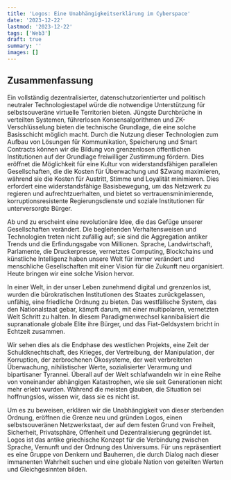 ```yaml
---
title: 'Logos: Eine Unabhängigkeitserklärung im Cyberspace'
date: '2023-12-22'
lastmod: '2023-12-22'
tags: ['Web3']
draft: true
summary: ''
images: []
---
```


##  Zusammenfassung
Ein vollständig dezentralisierter, datenschutzorientierter und politisch neutraler
Technologiestapel würde die notwendige Unterstützung für selbstsouveräne virtuelle Territorien bieten.
Jüngste Durchbrüche in verteilten Systemen, führerlosen Konsensalgorithmen und ZK-Verschlüsselung bieten
die technische Grundlage, die eine solche Basisschicht möglich macht. Durch die Nutzung dieser Technologien
zum Aufbau von Lösungen für Kommunikation, Speicherung und Smart Contracts können wir die Bildung von
grenzenlosen öffentlichen Institutionen auf der Grundlage freiwilliger Zustimmung fördern. Dies eröffnet
die Möglichkeit für eine Kultur von widerstandsfähigen parallelen Gesellschaften, die die Kosten für Überwachung und
$Zwang maximieren, während sie die Kosten für Austritt, Stimme und Loyalität minimieren. Dies erfordert eine
widerstandsfähige Basisbewegung, um das Netzwerk zu regieren und aufrechtzuerhalten, und bietet so
vertrauensminimierende, korruptionsresistente Regierungsdienste und soziale Institutionen für unterversorgte Bürger.

Ab und zu erscheint eine revolutionäre Idee, die das Gefüge unserer Gesellschaften verändert. Die begleitenden
Verhaltensweisen und Technologien treten nicht zufällig auf; sie sind die Aggregation antiker Trends und die
Erfindungsgabe von Millionen. Sprache, Landwirtschaft, Parlamente, die Druckerpresse, vernetztes Computing,
Blockchains und künstliche Intelligenz haben unsere Welt für immer verändert und menschliche Gesellschaften mit einer
Vision für die Zukunft neu organisiert. Heute bringen wir eine solche Vision hervor.

In einer Welt, in der unser Leben zunehmend digital und grenzenlos ist, wurden die bürokratischen Institutionen
des Staates zurückgelassen, unfähig, eine friedliche Ordnung zu bieten. Das westfälische System,
das den Nationalstaat gebar, kämpft darum, mit einer multipolaren, vernetzten Welt Schritt zu halten.
In diesem Paradigmenwechsel kannibalisiert die supranationale globale Elite ihre Bürger,
und das Fiat-Geldsystem bricht in Echtzeit zusammen.

Wir sehen dies als die Endphase des westlichen Projekts, eine Zeit der Schuldknechtschaft,
des Krieges, der Vertreibung, der Manipulation, der Korruption, der zerbrochenen Ökosysteme,
der weit verbreiteten Überwachung, nihilistischer Werte, sozialisierter Verarmung und bipartisaner
Tyrannei. Überall auf der Welt schlafwandeln wir in eine Reihe von voneinander abhängigen Katastrophen,
wie sie seit Generationen nicht mehr erlebt wurden. Während die meisten glauben, die Situation sei hoffnungslos,
wissen wir, dass sie es nicht ist.

Um es zu beweisen, erklären wir die Unabhängigkeit von dieser sterbenden Ordnung, eröffnen die
Grenze neu und gründen Logos, einen selbstsouveränen Netzwerkstaat, der auf dem festen Grund von
Freiheit, Sicherheit, Privatsphäre, Offenheit und Dezentralisierung gegründet ist. Logos ist das
antike griechische Konzept für die Verbindung zwischen Sprache, Vernunft und der Ordnung des Universums.
Für uns repräsentiert es eine Gruppe von Denkern und Bauherren, die durch Dialog nach dieser immanenten Wahrheit
suchen und eine globale Nation von geteilten Werten und Gleichgesinnten bilden.







